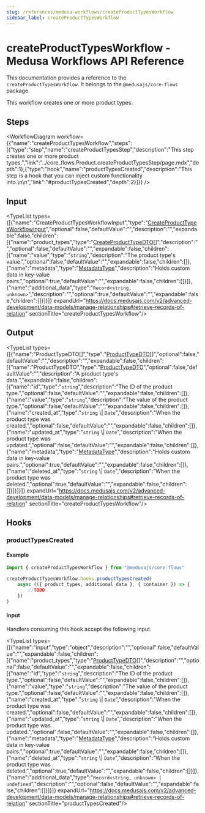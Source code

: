 ```yaml
---
slug: /references/medusa-workflows/createProductTypesWorkflow
sidebar_label: createProductTypesWorkflow
---
```



# createProductTypesWorkflow - Medusa Workflows API Reference

This documentation provides a reference to the `createProductTypesWorkflow`. It belongs to the `@medusajs/core-flows` package.

This workflow creates one or more product types.

## Steps

<WorkflowDiagram workflow={{"name":"createProductTypesWorkflow","steps":[{"type":"step","name":"createProductTypesStep","description":"This step creates one or more product types.","link":"../core_flows.Product.createProductTypesStep/page.mdx","depth":1},{"type":"hook","name":"productTypesCreated","description":"This step is a hook that you can inject custom functionality into.\n\n","link":"#productTypesCreated","depth":2}]}} />

## Input

<TypeList types={[{"name":"CreateProductTypesWorkflowInput","type":"[CreateProductTypesWorkflowInput](../../../types/core_flows.CreateProductTypesWorkflowInput/page.mdx)","optional":false,"defaultValue":"","description":"","expandable":false,"children":[{"name":"product_types","type":"[CreateProductTypeDTO](../../../../product/interfaces/product.CreateProductTypeDTO/page.mdx)[]","description":"","optional":false,"defaultValue":"","expandable":false,"children":[{"name":"value","type":"`string`","description":"The product type's value.","optional":false,"defaultValue":"","expandable":false,"children":[]},{"name":"metadata","type":"[MetadataType](../../../../product/types/product.MetadataType/page.mdx)","description":"Holds custom data in key-value pairs.","optional":true,"defaultValue":"","expandable":false,"children":[]}]},{"name":"additional_data","type":"`Record<string, unknown>`","description":"","optional":true,"defaultValue":"","expandable":false,"children":[]}]}]} expandUrl="https://docs.medusajs.com/v2/advanced-development/data-models/manage-relationships#retrieve-records-of-relation" sectionTitle="createProductTypesWorkflow"/>

## Output

<TypeList types={[{"name":"ProductTypeDTO[]","type":"[ProductTypeDTO](../../../../product/interfaces/product.ProductTypeDTO/page.mdx)[]","optional":false,"defaultValue":"","description":"","expandable":false,"children":[{"name":"ProductTypeDTO","type":"[ProductTypeDTO](../../../../product/interfaces/product.ProductTypeDTO/page.mdx)","optional":false,"defaultValue":"","description":"A product type's data.","expandable":false,"children":[{"name":"id","type":"`string`","description":"The ID of the product type.","optional":false,"defaultValue":"","expandable":false,"children":[]},{"name":"value","type":"`string`","description":"The value of the product type.","optional":false,"defaultValue":"","expandable":false,"children":[]},{"name":"created_at","type":"`string` \\| `Date`","description":"When the product type was created.","optional":false,"defaultValue":"","expandable":false,"children":[]},{"name":"updated_at","type":"`string` \\| `Date`","description":"When the product type was updated.","optional":false,"defaultValue":"","expandable":false,"children":[]},{"name":"metadata","type":"[MetadataType](../../../../product/types/product.MetadataType/page.mdx)","description":"Holds custom data in key-value pairs.","optional":true,"defaultValue":"","expandable":false,"children":[]},{"name":"deleted_at","type":"`string` \\| `Date`","description":"When the product type was deleted.","optional":true,"defaultValue":"","expandable":false,"children":[]}]}]}]} expandUrl="https://docs.medusajs.com/v2/advanced-development/data-models/manage-relationships#retrieve-records-of-relation" sectionTitle="createProductTypesWorkflow"/>

## Hooks

### productTypesCreated

#### Example

```ts
import { createProductTypesWorkflow } from "@medusajs/core-flows"

createProductTypesWorkflow.hooks.productTypesCreated(
	async (({ product_types, additional_data }, { container }) => {
		//TODO
	})
)
```

#### Input

Handlers consuming this hook accept the following input.

<TypeList types={[{"name":"input","type":"object","description":"","optional":false,"defaultValue":"","expandable":false,"children":[{"name":"product_types","type":"[ProductTypeDTO](../../../../product/interfaces/product.ProductTypeDTO/page.mdx)[]","description":"","optional":false,"defaultValue":"","expandable":false,"children":[{"name":"id","type":"`string`","description":"The ID of the product type.","optional":false,"defaultValue":"","expandable":false,"children":[]},{"name":"value","type":"`string`","description":"The value of the product type.","optional":false,"defaultValue":"","expandable":false,"children":[]},{"name":"created_at","type":"`string` \\| `Date`","description":"When the product type was created.","optional":false,"defaultValue":"","expandable":false,"children":[]},{"name":"updated_at","type":"`string` \\| `Date`","description":"When the product type was updated.","optional":false,"defaultValue":"","expandable":false,"children":[]},{"name":"metadata","type":"[MetadataType](../../../../product/types/product.MetadataType/page.mdx)","description":"Holds custom data in key-value pairs.","optional":true,"defaultValue":"","expandable":false,"children":[]},{"name":"deleted_at","type":"`string` \\| `Date`","description":"When the product type was deleted.","optional":true,"defaultValue":"","expandable":false,"children":[]}]},{"name":"additional_data","type":"`Record<string, unknown> | undefined`","description":"","optional":false,"defaultValue":"","expandable":false,"children":[]}]}]} expandUrl="https://docs.medusajs.com/v2/advanced-development/data-models/manage-relationships#retrieve-records-of-relation" sectionTitle="productTypesCreated"/>
